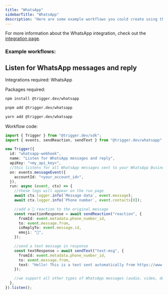 ```yaml
---
title: "WhatsApp"
sidebarTitle: "WhatsApp"
description: "Here are some example workflows you could create using the WhatsApp integration."
---
```


For more information about the WhatsApp integration, check out the [integration page](/integrations/apis/whatsapp).

### Example workflows:

## Listen for WhatsApp messages and reply

Integrations required: WhatsApp

Packages required:

<Tabs>
  <Tab title="npm">

```bash
npm install @trigger.dev/whatsapp
```

  </Tab>
  <Tab title="pnpm">

```bash
pnpm add @trigger.dev/whatsapp
```

  </Tab>
  <Tab title="yarn">

```bash
yarn add @trigger.dev/whatsapp
```

  </Tab>
</Tabs>

Workflow code:

```ts
import { Trigger } from "@trigger.dev/sdk";
import { events, sendReaction, sendText } from "@trigger.dev/whatsapp";

new Trigger({
  id: "whatsapp-webhook",
  name: "Listen for WhatsApp messages and reply",
  apiKey: "<my_api_key>",
  //this listens for all WhatsApp messages sent to your WhatsApp Business account
  on: events.messageEvent({
    accountId: "<your_account_id>",
  }),
  run: async (event, ctx) => {
    //these logs will appear on the run page
    await ctx.logger.info(`Message data`, event.message);
    await ctx.logger.info(`Phone number`, event.contacts[0]);

    //add a 🥰 reaction to the original message
    const reactionResponse = await sendReaction("reaction", {
      fromId: event.metadata.phone_number_id,
      to: event.message.from,
      isReplyTo: event.message.id,
      emoji: "🥰",
    });

    //send a text message in response
    const textResponse = await sendText("text-msg", {
      fromId: event.metadata.phone_number_id,
      to: event.message.from,
      text: "Hello! This is a text sent automatically from https://www.trigger.dev",
    });

    //we support all other types of WhatsApp messages (audio, video, document, location, etc)
  },
}).listen();
```
